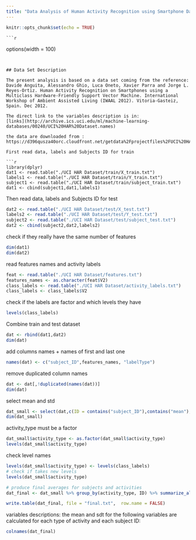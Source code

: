 ---
title: "Data Analysis of Human Activity Recognition using Smartphone Dataset"
---

```{r setup, include=FALSE}
knitr::opts_chunk$set(echo = TRUE)
```
    ```{r set-options, echo=FALSE, cache=FALSE}
options(width = 100)
```


## Data Set Description 

The present analysis is based on a data set coming from the reference: 
Davide Anguita, Alessandro Ghio, Luca Oneto, Xavier Parra and Jorge L. Reyes-Ortiz. Human Activity Recognition on Smartphones using a Multiclass Hardware-Friendly Support Vector Machine. International Workshop of Ambient Assisted Living (IWAAL 2012). Vitoria-Gasteiz, Spain. Dec 2012. 

The direct link to the variables description is in:
[links](http://archive.ics.uci.edu/ml/machine-learning-databases/00240/UCI%20HAR%20Dataset.names)

the data are downloaded from :
https://d396qusza40orc.cloudfront.net/getdata%2Fprojectfiles%2FUCI%20HAR%20Dataset.zip

First read data, labels and Subjects ID for train 

```{r include = TRUE}
library(dplyr)
dat1 <- read.table("./UCI HAR Dataset/train/X_train.txt")
labels1 <- read.table("./UCI HAR Dataset/train/Y_train.txt")
subject1 <- read.table("./UCI HAR Dataset/train/subject_train.txt")
dat1 <- cbind(subject1,dat1,labels1)
```
Then read data, labels and Subjects ID for test 
```{r include = TRUE}
dat2 <- read.table("./UCI HAR Dataset/test/X_test.txt")
labels2 <- read.table("./UCI HAR Dataset/test/Y_test.txt")
subject2 <- read.table("./UCI HAR Dataset/test/subject_test.txt")
dat2 <- cbind(subject2,dat2,labels2)
```
check if they really have the same number of features 
```{r include = TRUE}
dim(dat1)
dim(dat2)
```

read features names and activity labels
```{r include = TRUE}
feat <- read.table("./UCI HAR Dataset/features.txt")
features_names <- as.character(feat$V2)
class_labels <- read.table("./UCI HAR Dataset/activity_labels.txt")
class_labels <- class_labels$V2
```
check if the labels are factor and which levels they have
```{r include = TRUE}
levels(class_labels)
```

Combine train and test dataset

```{r include = TRUE}
dat <- rbind(dat1,dat2)
dim(dat)
```

add columns names + names of first and last one
```{r include = TRUE}
names(dat) <- c("subject_ID",features_names, "labelType")
```

remove duplicated column names
```{r include = TRUE}
dat <- dat[,!duplicated(names(dat))]
dim(dat)
```

select mean and std
```{r include = TRUE}
dat_small <- select(dat,c(ID = contains("subject_ID"),contains("mean"),contains("std"), activity_type = contains("labelType")))
dim(dat_small)
```

activity_type must be a factor
```{r include = TRUE}
dat_small$activity_type <- as.factor(dat_small$activity_type)
levels(dat_small$activity_type)
```

check level names
```{r include = TRUE}
levels(dat_small$activity_type) <- levels(class_labels)
# check if takes new levels
levels(dat_small$activity_type)
```

```{r include = TRUE}
# produce final averages for subjects and activities
dat_final <- dat_small %>% group_by(activity_type, ID) %>% summarize_all(mean)
```

```{r include = TRUE}
write.table(dat_final, file = "final.txt",  row.name = FALSE)
```

variables descriptions: 
the mean and sdt for the following variables are calculated for each type of activity and each subject ID: 
```{r include = TRUE}
colnames(dat_final)
```
